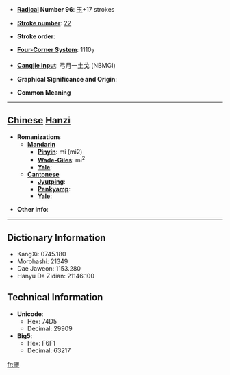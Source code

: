 * '''[[Wiktionary:Chinese radical index| Radical]] Number 96''': [[Wiktionary:Chinese radical index 玉|玉]]+17 strokes

* '''[[Wiktionary:Chinese total strokes index|Stroke number]]''': [[Wiktionary:Chinese total strokes index 22|22]]

* '''Stroke order''': 

* '''[[Wiktionary:Chinese four corner index|Four-Corner System]]''': 1110<sub>7</sub>

* '''[[Wiktionary:Chinese Cangjie index|Cangjie input]]''': 弓月一土戈 (NBMGI)

* '''Graphical Significance and Origin''': 

* '''Common Meaning'''

----

== [[Chinese]] [[Hanzi]] ==

* '''Romanizations'''
** '''[[Mandarin]]'''
*** '''[[Pinyin]]''': mí (mi2)
*** '''[[Wade-Giles]]''': mi<sup>2</sup>
*** '''[[Yale]]''': 
** '''[[Cantonese]]'''
*** '''[[Jyutping]]''':
*** '''[[Penkyamp]]''': 
*** '''[[Yale]]''': 

* '''Other info''': 

----

== Dictionary Information ==

* KangXi: 0745.180
* Morohashi: 21349
* Dae Jaweon: 1153.280
* Hanyu Da Zidian: 21146.100

== Technical Information ==

* '''Unicode''':
** Hex: 74D5
** Decimal: 29909
* '''Big5''':
** Hex: F6F1
** Decimal: 63217

[[fr:瓕]]